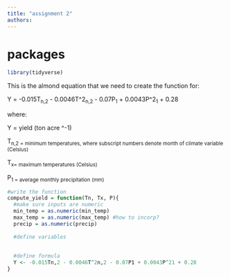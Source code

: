 ```yaml
---
title: "assignment 2"
authors: 
---
```


# packages

```r
library(tidyverse)
```

This is the almond equation that we need to create the function for:

Y = -0.015T~n,2~ - 0.0046T\^2~n,2~ - 0.07P~1~ + 0.0043P\^2~1~ + 0.28

where:

Y = yield (ton acre \^-1)

T~n,2\ =\ minimum\ temperatures,\ where\ subscript\ numbers\ denote\ month\ of\ climate\ variable\ (Celsius)~

T~x=\ maximum\ temperatures\ (Celsius)~

P~1\ =\ average\ monthly\ precipitation\ (mm)~

```r
#write the function
compute_yield = function(Tn, Tx, P){
  #make sure inputs are numeric
  min_temp = as.numeric(min_temp)
  max_temp = as.numeric(max_temp) #how to incorp?
  precip = as.numeric(precip)
  
  #define variables
  
  
  #define formula
  Y <- -0.015Tn,2 - 0.0046T^2n,2 - 0.07P1 + 0.0043P^21 + 0.28
}
```
